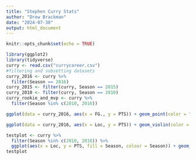 ```yaml
---
title: "Stephen Curry Stats"
author: "Drew Brackman"
date: "2024-07-30"
output: html_document
---
```


```r
knitr::opts_chunk$set(echo = TRUE)
```


```r
library(ggplot2)
library(tidyverse)
curry <- read.csv("currycareer.csv")
#filtering and subsetting datasets
curry_2016 <- curry %>%
  filter(Season == 2016)
curry_2015 <- filter(curry, Season == 2015)
curry_2010 <- filter(curry, Season == 2010)
curry_rookie_and_mvp <- curry %>%
  filter(Season %in% c(2010, 2016))
```

```r
ggplot(data = curry_2016, aes(x = FG., y = PTS)) + geom_point(color = "red") + geom_smooth(method = "lm", se = FALSE, color = "blue") + labs(x = "Field Goal Percentage", y = "Points", title = "Stephen Curry 2016 FG% vs Points")

ggplot(data = curry_2016, aes(x = Loc, y = PTS)) + geom_violin(color = "black", trim = FALSE) + geom_jitter(color = "blue") + stat_summary(fun = median, geom = "crossbar", color = "red") + labs(x = "Home or Away", y = "Points")
```

```r
testplot <- curry %>%
  filter(Season %in% c(2010, 2016)) %>%
  ggplot(aes(x = Loc, y = PTS, fill = Season, colour = Season)) + geom_boxplot(color = "red") + geom_jitter()
testplot
```

